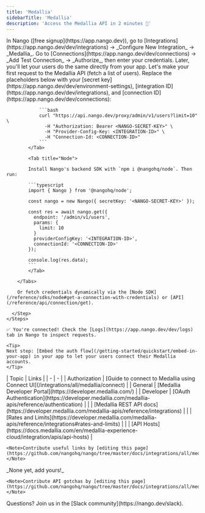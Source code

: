 ```yaml
---
title: 'Medallia'
sidebarTitle: 'Medallia'
description: 'Access the Medallia API in 2 minutes 💨'
---
```


<Tabs>
  <Tab title="🚀 Quickstart">
    <Steps>
      <Step title="Create an integration">
        In Nango ([free signup](https://app.nango.dev)), go to [Integrations](https://app.nango.dev/dev/integrations) -> _Configure New Integration_ -> _Medallia_.
      </Step>
      <Step title="Authorize Medallia">
        Go to [Connections](https://app.nango.dev/dev/connections) -> _Add Test Connection_ -> _Authorize_, then enter your credentials. Later, you'll let your users do the same directly from your app.
      </Step>
      <Step title="Call the Medallia API">
        Let's make your first request to the Medallia API (fetch a list of users). Replace the placeholders below with your [secret key](https://app.nango.dev/dev/environment-settings), [integration ID](https://app.nango.dev/dev/integrations), and [connection ID](https://app.nango.dev/dev/connections):
        <Tabs>
            <Tab title="cURL">

                ```bash
                curl "https://api.nango.dev/proxy/admin/v1/users?limit=10" \
                  -H "Authorization: Bearer <NANGO-SECRET-KEY>" \
                  -H "Provider-Config-Key: <INTEGRATION-ID>" \
                  -H "Connection-Id: <CONNECTION-ID>"
                ```
            </Tab>

            <Tab title="Node">

            Install Nango's backend SDK with `npm i @nangohq/node`. Then run:

            ```typescript
            import { Nango } from '@nangohq/node';

            const nango = new Nango({ secretKey: '<NANGO-SECRET-KEY>' });

            const res = await nango.get({
              endpoint: '/admin/v1/users',
              params: {
                limit: 10
              }
              providerConfigKey: '<INTEGRATION-ID>',
              connectionId: '<CONNECTION-ID>'
            });

            console.log(res.data);
            ```
            </Tab>

        </Tabs>

        Or fetch credentials dynamically via the [Node SDK](/reference/sdks/node#get-a-connection-with-credentials) or [API](/reference/api/connection/get).

      </Step>
    </Steps>

    ✅ You're connected! Check the [Logs](https://app.nango.dev/dev/logs) tab in Nango to inspect requests.

    <Tip>
    Next step: [Embed the auth flow](/getting-started/quickstart/embed-in-your-app) in your app to let your users connect their Medallia accounts.
    </Tip>
  </Tab>
  <Tab title="🔗 Useful links">
    | Topic | Links |
    | - | - |
    | Authorization | [Guide to connect to Medallia using Connect UI](/integrations/all/medallia/connect) |
    | General | [Medallia Developer Portal](https://developer.medallia.com/) |
    | Developer | [OAuth Authentication](https://developer.medallia.com/medallia-apis/reference/authentication) |
    | | [Medallia REST API docs](https://developer.medallia.com/medallia-apis/reference/integrations) |
    | | [Rates and Limits](https://developer.medallia.com/medallia-apis/reference/integrations#rates-and-limits) |
    | | [API Hosts](https://docs.medallia.com/en/medallia-experience-cloud/integration/apis/api-hosts) |

    <Note>Contribute useful links by [editing this page](https://github.com/nangohq/nango/tree/master/docs/integrations/all/medallia.mdx)</Note>
  </Tab>
  <Tab title="🚨 API gotchas">
    _None yet, add yours!_

    <Note>Contribute API gotchas by [editing this page](https://github.com/nangohq/nango/tree/master/docs/integrations/all/medallia.mdx)</Note>
  </Tab>
</Tabs>

<Info>
    Questions? Join us in the [Slack community](https://nango.dev/slack).
</Info>
